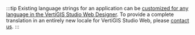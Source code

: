 :::tip
Existing language strings for an application can be [customized for any language in the VertiGIS Studio Web Designer](https://docs.geocortex.com/webviewer/latest/admin-help/Default.htm#gwv/internationalization.htm). To provide a complete translation in an entirely new locale for VertiGIS Studio Web, please [contact us](https://www.geocortex.com/contact/).
:::
